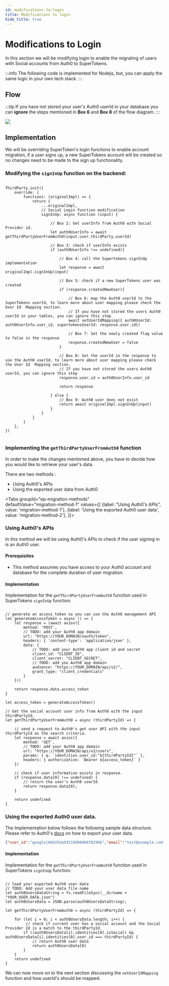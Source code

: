 ```yaml
---
id: modifications-to-login
title: Modifications to login
hide_title: true
---
```



# Modifications to Login

In this section we will be modifying login to enable the migrating of users with Social accounts from Auth0 to SuperTokens.

:::info
The following code is implemented for Nodejs, but, you can apply the same logic in your own tech stack.
:::

## Flow 

:::tip
If you have not stored your user's Auth0 userId in your database you can **ignore** the steps mentioned in **Box 6** and **Box 8** of the flow diagram.
:::


<img src="/img/thirdpartyemailpassword/tp-account-migration.png" />

## Implementation

We will be overriding SuperToken's login functions to enable account migration, if a user signs up, a new SuperTokens account will be created so no changes need to be made to the sign up functionality. 

### Modifying the `signInUp` function on the backend:

```tsx title="Nodejs"

ThirdParty.init({
    override: {
        functions: (originalImpl) => {
            return {
                ...originalImpl,
                // Social Login function modification
                signInUp: async function (input) {

                    // Box 2: Get userInfo from Auth0 with Social Provider id.
                    let auth0UserInfo = await getThirdPartyUserFromAuth0(input.user.thirdParty.userId)

                    // Box 3: check if userInfo exists
                    if (auth0UserInfo !== undefined){
                
                        // Box 4: call the Supertokens signInUp implementation
                        let response = await originalImpl.signInUp(input)
                        
                        // Box 5: check if a new SuperTokens user was created
                        if (response.createdNewUser){

                            // Box 6: map the Auth0 userId to the SuperTokens userId, to learn more about user mapping please check the User Id  Mapping section.
                            // If you have not stored the users Auth0 userId in your tables, you can ignore this step
                            await setUserIdMapping({ auth0UserId: auth0UserInfo.user_id, supertokensUserId: response.user.id})
                            
                            // Box 7: Set the newly created flag value to false in the response
                            response.createdNewUser = false
                        }
                        
                        // Box 8: Set the userId in the response to use the Auth0 userId, to learn more about user mapping please check the User Id  Mapping section.
                        // If you have not stored the users Auth0 userId, you can ignore this step
                        response.user.id = auth0UserInfo.user_id

                        return response

                    } else {
                        // Box 9: Auth0 user does not exist
                        return await originalImpl.signInUp(input)
                    }
                }
            }
        }
    },
})


```
### Implementing the `getThirdPartyUserFromAuth0` function

In order to make the changes mentioned above, you have to decide how you would like to retrieve your user's data. 

There are two methods :
- Using Auth0's APIs
- Using the exported user data from Auth0


<Tabs
    groupId="ep-migration-methods"  
    defaultValue="migration-method-1"
    values={[
        {label: "Using Auth0's APIs", value: 'migration-method-1'},
        {label: 'Using the exported Auth0 user data', value: 'migration-method-2'},
]}>

<TabItem value="migration-method-1">

### Using Auth0's APIs

In this method we will be using Auth0's APIs to check if the user signing in is an Auth0 user. 

#### Prerequisites
- This method assumes you have access to your Auth0 account and database for the complete duration of user migration.

#### Implementation

Implementation for the `getThirdPartyUserFromAuth0` function used in SuperTokens `signInUp` function:

```tsx title="Nodejs"

// generate an access_token so you can use the Auth0 management API
let generateAccessToken = async () => {
    let response = (await axios({
        method: 'POST',
        // TODO: add your Auth0 app domain
        url: "https://YOUR_DOMAIN/oauth/token",
        headers: { 'content-type': 'application/json' },
        data: {
            // TODO: add your Auth0 app client id and secret
            client_id: "CLIENT_ID",
            client_secret: "CLIENT_SECRET",
            // TODO: add you Auth0 app domain
            audience: "https://YOUR_DOMAIN/api/v2/",
            grant_type: "client_credentials"
        }
    }))

    return response.data.access_token
}

let access_token = generateAccessToken()

// Get the social account user info from Auth0 with the input thirdPartyId.
let getThirdPartyUserFromAuth0 = async (thirdPartyId) => {

    // send a request to Auth0's get user API with the input thirdPartyId as the search criteria.
    let response = await axios({
        method: 'GET',
        // TODO: add your Auth0 app domain
        url: "https://YOUR_DOMAIN/api/v2/users",
        params: { q: `identities.user_id:"${thirdPartyId}"` },
        headers: { authorization: `Bearer ${access_token}` }
    })

    // check if user information exists in response.
    if (response.data[0] !== undefined) {
        // return the user's Auth0 userId
        return response.data[0];
    }

    return undefined
}

```

</TabItem>


<TabItem value="migration-method-2">

###  Using the exported Auth0 user data. 

The Implementation below follows the following sample data structure. Please refer to Auth0's [docs](https://auth0.com/docs/support/manage-subscriptions/export-data) on how to export your user data.

```json title="Exported Auth0 user data"
{"user_id":"google|60425da93519d90068f82966","email":"test@example.com","identities": [{"user_id": "60425da93519d90068f82966","provider": "google","connection": "Username-Password-Authentication","isSocial": true}],"name":"test@example.com","nickname":"test","created_at":"2021-03-05T16:34:49.518Z","updated_at":"2021-03-05T16:34:49.518Z","email_verified":false}

```
#### Implementation


Implementation for the `getThirdPartyUserFromAuth0` function used in SuperTokens `signInUp` function:

```tsx title="Nodejs"

// load your exported Auth0 user data
// TODO: Add your user data file name
let auth0UsersDataString = fs.readFileSync(__dirname + "YOUR_USER_DATA.json")
let auth0UsersData = JSON.parse(auth0UsersDataString);

let getThirdPartyUserFromAuth0 = async (thirdPartyId) => {
    
    for (let i = 0; i < auth0UsersData.length; i++) {
         // check if current user has a social account and the Social Provider Id is a match to the thirdPartyId. 
        if ((auth0UsersData[i].identities[0].isSocial) && auth0UsersData[i].identities[0].user_id === thirdPartyId) {
            // return Auth0 user data
            return auth0UsersData[0]
        }
    }
    return undefined
}

```

</TabItem>

</Tabs>

We can now move on to the next section discussing the `setUserIdMapping` function and how userId's should be mapped.